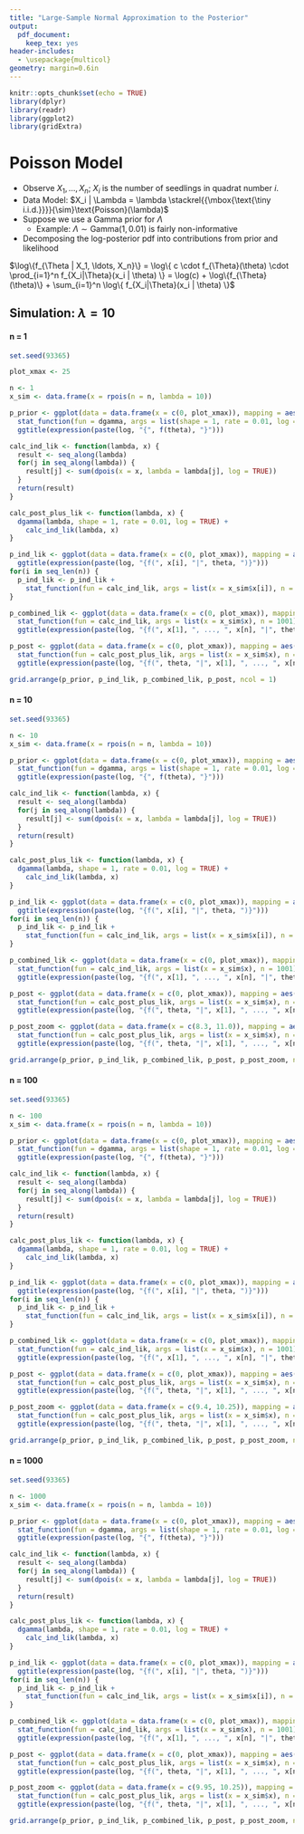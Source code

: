 ```yaml
---
title: "Large-Sample Normal Approximation to the Posterior"
output:
  pdf_document:
    keep_tex: yes
header-includes:
  - \usepackage{multicol}
geometry: margin=0.6in
---
```


```r
knitr::opts_chunk$set(echo = TRUE)
library(dplyr)
library(readr)
library(ggplot2)
library(gridExtra)
```

\def\simiid{\stackrel{{\mbox{\text{\tiny i.i.d.}}}}{\sim}}

# Poisson Model

 * Observe $X_1, \ldots, X_n$; $X_i$ is the number of seedlings in quadrat number $i$.
 * Data Model: $X_i | \Lambda = \lambda \simiid \text{Poisson}(\lambda)$
 * Suppose we use a Gamma prior for $\Lambda$
    * Example: $\Lambda \sim \text{Gamma}(1, 0.01)$ is fairly non-informative
 * Decomposing the log-posterior pdf into contributions from prior and likelihood

$\log\{f_{\Theta | X_1, \ldots, X_n}\} = \log\{ c \cdot f_{\Theta}(\theta) \cdot \prod_{i=1}^n f_{X_i|\Theta}(x_i | \theta) \} = \log(c) + \log\{f_{\Theta}(\theta)\} + \sum_{i=1}^n \log\{ f_{X_i|\Theta}(x_i | \theta) \}$

## Simulation: $\lambda = 10$

#### n = 1

```r
set.seed(93365)

plot_xmax <- 25

n <- 1
x_sim <- data.frame(x = rpois(n = n, lambda = 10))
```

```r
p_prior <- ggplot(data = data.frame(x = c(0, plot_xmax)), mapping = aes(x = x)) +
  stat_function(fun = dgamma, args = list(shape = 1, rate = 0.01, log = TRUE), n = 1001) +
  ggtitle(expression(paste(log, "{", f(theta), "}")))

calc_ind_lik <- function(lambda, x) {
  result <- seq_along(lambda)
  for(j in seq_along(lambda)) {
    result[j] <- sum(dpois(x = x, lambda = lambda[j], log = TRUE))
  }
  return(result)
}

calc_post_plus_lik <- function(lambda, x) {
  dgamma(lambda, shape = 1, rate = 0.01, log = TRUE) +
    calc_ind_lik(lambda, x)
}

p_ind_lik <- ggplot(data = data.frame(x = c(0, plot_xmax)), mapping = aes(x = x)) +
  ggtitle(expression(paste(log, "{f(", x[i], "|", theta, ")}")))
for(i in seq_len(n)) {
  p_ind_lik <- p_ind_lik +
    stat_function(fun = calc_ind_lik, args = list(x = x_sim$x[i]), n = 1001)
}

p_combined_lik <- ggplot(data = data.frame(x = c(0, plot_xmax)), mapping = aes(x = x)) +
  stat_function(fun = calc_ind_lik, args = list(x = x_sim$x), n = 1001) +
  ggtitle(expression(paste(log, "{f(", x[1], ", ..., ", x[n], "|", theta,")}")))

p_post <- ggplot(data = data.frame(x = c(0, plot_xmax)), mapping = aes(x = x)) +
  stat_function(fun = calc_post_plus_lik, args = list(x = x_sim$x), n = 1001) +
  ggtitle(expression(paste(log, "{f(", theta, "|", x[1], ", ..., ", x[n], ")}")))

grid.arrange(p_prior, p_ind_lik, p_combined_lik, p_post, ncol = 1)
```

\newpage

#### n = 10

```r
set.seed(93365)

n <- 10
x_sim <- data.frame(x = rpois(n = n, lambda = 10))
```

```r
p_prior <- ggplot(data = data.frame(x = c(0, plot_xmax)), mapping = aes(x = x)) +
  stat_function(fun = dgamma, args = list(shape = 1, rate = 0.01, log = TRUE), n = 1001) +
  ggtitle(expression(paste(log, "{", f(theta), "}")))

calc_ind_lik <- function(lambda, x) {
  result <- seq_along(lambda)
  for(j in seq_along(lambda)) {
    result[j] <- sum(dpois(x = x, lambda = lambda[j], log = TRUE))
  }
  return(result)
}

calc_post_plus_lik <- function(lambda, x) {
  dgamma(lambda, shape = 1, rate = 0.01, log = TRUE) +
    calc_ind_lik(lambda, x)
}

p_ind_lik <- ggplot(data = data.frame(x = c(0, plot_xmax)), mapping = aes(x = x)) +
  ggtitle(expression(paste(log, "{f(", x[i], "|", theta, ")}")))
for(i in seq_len(n)) {
  p_ind_lik <- p_ind_lik +
    stat_function(fun = calc_ind_lik, args = list(x = x_sim$x[i]), n = 1001)
}

p_combined_lik <- ggplot(data = data.frame(x = c(0, plot_xmax)), mapping = aes(x = x)) +
  stat_function(fun = calc_ind_lik, args = list(x = x_sim$x), n = 1001) +
  ggtitle(expression(paste(log, "{f(", x[1], ", ..., ", x[n], "|", theta,")}")))

p_post <- ggplot(data = data.frame(x = c(0, plot_xmax)), mapping = aes(x = x)) +
  stat_function(fun = calc_post_plus_lik, args = list(x = x_sim$x), n = 1001) +
  ggtitle(expression(paste(log, "{f(", theta, "|", x[1], ", ..., ", x[n], ")}")))

p_post_zoom <- ggplot(data = data.frame(x = c(8.3, 11.0)), mapping = aes(x = x)) +
  stat_function(fun = calc_post_plus_lik, args = list(x = x_sim$x), n = 1001) +
  ggtitle(expression(paste(log, "{f(", theta, "|", x[1], ", ..., ", x[n], ")}, zoomed in to [8.3, 11.0], width 2.7")))

grid.arrange(p_prior, p_ind_lik, p_combined_lik, p_post, p_post_zoom, ncol = 1)
```
\newpage

#### n = 100

```r
set.seed(93365)

n <- 100
x_sim <- data.frame(x = rpois(n = n, lambda = 10))
```

```r
p_prior <- ggplot(data = data.frame(x = c(0, plot_xmax)), mapping = aes(x = x)) +
  stat_function(fun = dgamma, args = list(shape = 1, rate = 0.01, log = TRUE), n = 1001) +
  ggtitle(expression(paste(log, "{", f(theta), "}")))

calc_ind_lik <- function(lambda, x) {
  result <- seq_along(lambda)
  for(j in seq_along(lambda)) {
    result[j] <- sum(dpois(x = x, lambda = lambda[j], log = TRUE))
  }
  return(result)
}

calc_post_plus_lik <- function(lambda, x) {
  dgamma(lambda, shape = 1, rate = 0.01, log = TRUE) +
    calc_ind_lik(lambda, x)
}

p_ind_lik <- ggplot(data = data.frame(x = c(0, plot_xmax)), mapping = aes(x = x)) +
  ggtitle(expression(paste(log, "{f(", x[i], "|", theta, ")}")))
for(i in seq_len(n)) {
  p_ind_lik <- p_ind_lik +
    stat_function(fun = calc_ind_lik, args = list(x = x_sim$x[i]), n = 1001)
}

p_combined_lik <- ggplot(data = data.frame(x = c(0, plot_xmax)), mapping = aes(x = x)) +
  stat_function(fun = calc_ind_lik, args = list(x = x_sim$x), n = 1001) +
  ggtitle(expression(paste(log, "{f(", x[1], ", ..., ", x[n], "|", theta,")}")))

p_post <- ggplot(data = data.frame(x = c(0, plot_xmax)), mapping = aes(x = x)) +
  stat_function(fun = calc_post_plus_lik, args = list(x = x_sim$x), n = 1001) +
  ggtitle(expression(paste(log, "{f(", theta, "|", x[1], ", ..., ", x[n], ")}")))

p_post_zoom <- ggplot(data = data.frame(x = c(9.4, 10.25)), mapping = aes(x = x)) +
  stat_function(fun = calc_post_plus_lik, args = list(x = x_sim$x), n = 1001) +
  ggtitle(expression(paste(log, "{f(", theta, "|", x[1], ", ..., ", x[n], ")}, zoomed in to [9.4, 10.25], width 0.85")))

grid.arrange(p_prior, p_ind_lik, p_combined_lik, p_post, p_post_zoom, ncol = 1)
```



\newpage

#### n = 1000

```r
set.seed(93365)

n <- 1000
x_sim <- data.frame(x = rpois(n = n, lambda = 10))
```

```r
p_prior <- ggplot(data = data.frame(x = c(0, plot_xmax)), mapping = aes(x = x)) +
  stat_function(fun = dgamma, args = list(shape = 1, rate = 0.01, log = TRUE), n = 1001) +
  ggtitle(expression(paste(log, "{", f(theta), "}")))

calc_ind_lik <- function(lambda, x) {
  result <- seq_along(lambda)
  for(j in seq_along(lambda)) {
    result[j] <- sum(dpois(x = x, lambda = lambda[j], log = TRUE))
  }
  return(result)
}

calc_post_plus_lik <- function(lambda, x) {
  dgamma(lambda, shape = 1, rate = 0.01, log = TRUE) +
    calc_ind_lik(lambda, x)
}

p_ind_lik <- ggplot(data = data.frame(x = c(0, plot_xmax)), mapping = aes(x = x)) +
  ggtitle(expression(paste(log, "{f(", x[i], "|", theta, ")}")))
for(i in seq_len(n)) {
  p_ind_lik <- p_ind_lik +
    stat_function(fun = calc_ind_lik, args = list(x = x_sim$x[i]), n = 1001)
}

p_combined_lik <- ggplot(data = data.frame(x = c(0, plot_xmax)), mapping = aes(x = x)) +
  stat_function(fun = calc_ind_lik, args = list(x = x_sim$x), n = 1001) +
  ggtitle(expression(paste(log, "{f(", x[1], ", ..., ", x[n], "|", theta,")}")))

p_post <- ggplot(data = data.frame(x = c(0, plot_xmax)), mapping = aes(x = x)) +
  stat_function(fun = calc_post_plus_lik, args = list(x = x_sim$x), n = 1001) +
  ggtitle(expression(paste(log, "{f(", theta, "|", x[1], ", ..., ", x[n], ")}")))

p_post_zoom <- ggplot(data = data.frame(x = c(9.95, 10.25)), mapping = aes(x = x)) +
  stat_function(fun = calc_post_plus_lik, args = list(x = x_sim$x), n = 1001) +
  ggtitle(expression(paste(log, "{f(", theta, "|", x[1], ", ..., ", x[n], ")}, zoomed in to [9.95, 10.25], width 0.3")))

grid.arrange(p_prior, p_ind_lik, p_combined_lik, p_post, p_post_zoom, ncol = 1)
```








